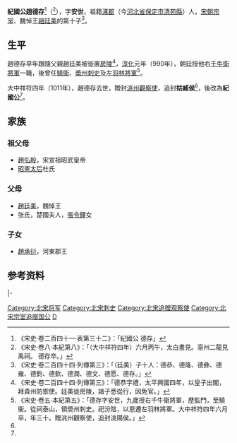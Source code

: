 {{Expand|time=2015-03-17T04:04:41+00:00}}
'''紀國公趙德存'''<ref name=autogenerated2>《宋史·卷二百四十一·表第三十二》：「紀國公 德存」</ref>（{{bd|982年||1011年|7月7日}}<ref>《宋史·卷八·本紀第八》：「（大中祥符四年）六月丙午，太白晝見。亳州二龍見禹祠。 德存卒。」</ref>），字'''安世'''，祖籍[[涿郡|涿郡]]（今[[河北省|河北省]][[保定市|保定市]][[清苑縣|清苑縣]]）人，[[宋朝|宋朝]][[宗室|宗室]]、魏悼王[[趙廷美|趙廷美]]的第十子<ref>《宋史·卷二百四十四·列傳第三》：「（廷美）子十人：德恭、德隆、德彝、德雍、德鈞、德欽、德潤、德文、德愿、德存。」</ref>。

==生平==
趙德存早年跟隨父親趙廷美被徙置[[房陵|房陵]]<ref name=autogenerated1>《宋史·卷二百四十四·列傳第三》：「德恭字禮，太平興國四年，以皇子出閣，拜貴州防禦使。廷美徙房陵，諸子悉從行，因免官。」</ref>，[[淳化_(年號)|淳化]]元年（990年），朝廷授他右[[千牛衛將軍|千牛衛將軍]]一職，後曾任[[驍衞|驍衞]]、[[奬州|奬州]][[刺史|刺史]]及左[[羽林將軍|羽林將軍]]<ref name=be>《宋史·卷五·本紀第五》：「德存字安世，九歲授右千牛衞將軍，歷監門，至驍衞。從祠泰山，領奬州刺史。祀汾陰，以恩遷左羽林將軍。大中祥符四年六月卒，年三十。贈洮州觀察使，追封洮陽侯。」</ref>。

大中祥符四年（1011年），趙德存去世，贈封[[洮州|洮州]][[觀察使|觀察使]]，追封'''姑臧侯'''<ref name=be/>，後改為'''紀國公'''<ref name=autogenerated2/>。

==家族==
===祖父母===
*[[趙弘殷|趙弘殷]]，宋宣祖昭武皇帝
*[[昭憲太后|昭憲太后]]杜氏

===父母===
*[[趙廷美|趙廷美]]，魏悼王
*张氏，楚國夫人，[[張令鐸|張令鐸]]女

===子女===
*[[趙承衍|趙承衍]]，河東郡王

==参考资料==
{{reflist}}

{{s-start}}
{{s-none|rows=2|無|朝廷追封}}
{{s-ttl|title=宋洮陽侯|years=（追封）}}
{{s-none|rows=2|無|朝廷未繼封}}
|-
{{s-ttl|title=宋紀國公|years=（追封）}}
{{end}}

[[Category:北宋将军|Category:北宋将军]]
[[Category:北宋刺史|Category:北宋刺史]]
[[Category:北宋追赠观察使|Category:北宋追赠观察使]]
[[Category:北宋宗室追赠国公|Category:北宋宗室追赠国公]]
[[Category:赵姓|D]]